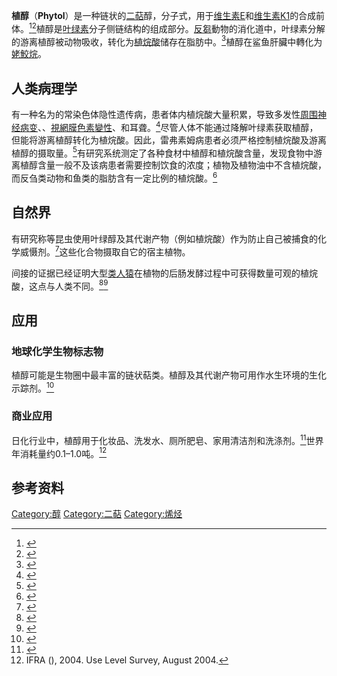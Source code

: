 {{noteTA
|G1=生命科学
}}
{{chembox
| Verifiedfields = changed
| Watchedfields = changed
| verifiedrevid = 445213872
| Name = Phytol
| ImageFile = Phytol.svg
| ImageSize = 244
| ImageName = Phytol
| IUPACName = (2''E'',7''R'',11''R'')-3,7,11,15-<br />tetramethyl-2-hexadecen-1-ol
|Section1={{Chembox Identifiers
| CASNo_Ref = {{cascite|correct|??}}
| CASNo = 7541-49-3
| PubChem = 5280435
| ChemSpiderID_Ref = {{chemspidercite|correct|chemspider}}
| ChemSpiderID = 4444094
| ChEBI_Ref = {{ebicite|correct|EBI}}
| ChEBI = 17327
| ChEMBL_Ref = {{ebicite|changed|EBI}}
| ChEMBL = 3039479
| SMILES = C[C@@H](CCC[C@@H](C)CCC/C(=C/CO)/C)CCCC(C)C
| InChI = 1/C20H40O/c1-17(2)9-6-10-18(3)11-7-12-19(4)13-8-14-20(5)15-16-21/h15,17-19,21H,6-14,16H2,1-5H3/b20-15+/t18-,19-/m1/s1
| InChIKey = BOTWFXYSPFMFNR-PYDDKJGSBV
| StdInChI_Ref = {{stdinchicite|correct|chemspider}}
| StdInChI =1S/C20H40O/c1-17(2)9-6-10-18(3)11-7-12-19(4)13-8-14-20(5)15-16-21/h15,17-19,21H,6-14,16H2,1-5H3/b20-15+/t18-,19-/m1/s1
| StdInChIKey_Ref = {{stdinchicite|correct|chemspider}}
| StdInChIKey = BOTWFXYSPFMFNR-PYDDKJGSSA-N
  }}
|Section2={{Chembox Properties
| C = 20
| H = 40
| O = 1
| Density = 0.850 g cm<sup>−3</sup>
| MeltingPt = 
| BoilingPt = 203-204 °C （10 mmHg）
  }}
}}
'''植醇'''（'''Phytol'''）是一种链状的[[二萜|二萜]]醇，分子式{{chem|C|20|H|40|O}}，用于[[维生素E|维生素E]]和[[维生素K|维生素K1]]的合成前体。<ref>{{cite book |doi=10.1016/S0083-6729(07)76007-7 |chapter=Synthesis of Vitamin E |pages=155–202 |editor1-first=Gerald |editor1-last=Litwack |title=Vitamin E |volume=76 |series=Vitamins & Hormones |year=2007 |last1=Netscher |first1=Thomas |isbn=978-0-12-373592-8}}</ref><ref>{{cite journal |doi=10.2174/1385272033486279 |title=The Synthesis of Naturally Occurring Vitamin K and Vitamin K Analogues |journal=Current Organic Chemistry |volume=7 |issue=16 |pages=1625–34 |year=2003 |last1=Daines |first1=Alison |last2=Payne |first2=Richard |last3=Humphries |first3=Mark |last4=Abell |first4=Andrew }}</ref>植醇是[[叶绿素|叶绿素]]分子侧链结构的组成部分。[[反芻|反芻]]動物的消化道中，叶绿素分解的游离植醇被动物吸收，转化为[[植烷酸|植烷酸]]储存在脂肪中。<ref name="pmid16799769">{{cite journal |doi=10.1007/s00018-005-5463-y |pmid=16799769 |title=Phytanic acid: Production from phytol, its breakdown and role in human disease |journal=Cellular and Molecular Life Sciences |volume=63 |issue=15 |pages=1752–65 |year=2006 |last1=Van Den Brink |first1=D. M. |last2=Wanders |first2=R. J. A. }}</ref>植醇在鲨鱼肝臟中轉化为[[姥鮫烷|姥鮫烷]]。

==人类病理学==
有一种名为{{en-link|雷弗素姆病|Refsum disease}}的常染色体隐性遗传病，患者体内植烷酸大量积累，导致多发性[[神經病_(神經系統疾病)|周围神经病变]]、{{en-link|小脑共济失调|cerebellar ataxia}}、[[視網膜色素變性|視網膜色素變性]]、{{en-link|嗅觉缺失|anosmia}}和耳聋。<ref name="pmid17956237">{{cite journal |doi=10.1042/BST0350881 |pmid=17956237 |title=Peroxisomal disorders affecting phytanic acid α-oxidation: A review |journal=Biochemical Society Transactions |volume=35 |issue=5 |pages=881–6 |year=2007 |last1=Wierzbicki |first1=A.S. }}</ref>尽管人体不能通过降解叶绿素获取植醇，但能将游离植醇转化为植烷酸。因此，雷弗素姆病患者必须严格控制植烷酸及游离植醇的摄取量。<ref>{{cite journal |doi=10.1042/BST0350865 |pmid=17956234 |title=Peroxisomes, Refsum's disease and the α- and ω-oxidation of phytanic acid |journal=Biochemical Society Transactions |volume=35 |issue=5 |pages=865–9 |year=2007 |last1=Komen |first1=J.C. |last2=Wanders |first2=R.J.A. }}</ref>有研究系统测定了各种食材中植醇和植烷酸含量，发现食物中游离植醇含量一般不及该病患者需要控制饮食的浓度；植物及植物油中不含植烷酸，而反刍类动物和鱼类的脂肪含有一定比例的植烷酸。<ref>{{cite journal |doi=10.1111/j.1365-277X.1993.tb00375.x |title=Diet and Refsum's disease. The determination of phytanic acid and phytol in certain foods and the application of this knowledge to the choice of suitable convenience foods for patients with Refsum's disease |url=https://archive.org/details/sim_journal-of-human-nutrition-and-dietetics_1993-08_6_4/page/295 |journal=Journal of Human Nutrition and Dietetics |volume=6 |issue=4 |pages=295–305 |year=1993 |last1=Brown |first1=P. June |last2=Mei |first2=Guam |last3=Gibberd |first3=F. B. |last4=Burston |first4=D. |last5=Mayne |first5=P. D. |last6=McClinchy |first6=Jane E. |last7=Sidey |first7=Margaret }}</ref>

==自然界==
有研究称{{en-link|漆树跳甲|Blepharida rhois}}等昆虫使用叶绿醇及其代谢产物（例如植烷酸）作为防止自己被捕食的化学威慑剂。<ref>{{cite journal |doi=10.1007/PL00001800 |title=The shield defense of the sumac flea beetle, Blepharida rhois (Chrysomelidae: Alticinae) |journal=Chemoecology |volume=8 |issue=1 |pages=25–32 |year=1998 |last1=Vencl |first1=Fredric V. |last2=Morton |first2=Timothy C. }}</ref>这些化合物摄取自它的宿主植物。

间接的证据已经证明大型[[类人猿|类人猿]]在植物的后肠发酵过程中可获得数量可观的植烷酸，这点与人类不同。<ref name="pmid20932325">{{cite journal |doi=10.1186/1472-6793-10-19 |pmid=20932325 |pmc=2964658 |title=Identification of differences in human and great ape phytanic acid metabolism that could influence gene expression profiles and physiological functions |journal=BMC Physiology |volume=10 |pages=19 |year=2010 |last1=Watkins |first1=Paul A |last2=Moser |first2=Ann B |last3=Toomer |first3=Cicely B |last4=Steinberg |first4=Steven J |last5=Moser |first5=Hugo W |last6=Karaman |first6=Mazen W |last7=Ramaswamy |first7=Krishna |last8=Siegmund |first8=Kimberly D |last9=Lee |first9=D Rick |last10=Ely |first10=John J |last11=Ryder |first11=Oliver A |last12=Hacia |first12=Joseph G }}</ref><ref name="pmid23379307">{{cite journal |doi=10.1186/1476-511X-12-10 |pmid=23379307 |pmc=3571895 |title=Diverse captive non-human primates with phytanic acid-deficient diets rich in plant products have substantial phytanic acid levels in their red blood cells |journal=Lipids in Health and Disease |volume=12 |pages=10 |year=2013 |last1=Moser |first1=Ann B |last2=Hey |first2=Jody |last3=Dranchak |first3=Patricia K |last4=Karaman |first4=Mazen W |last5=Zhao |first5=Junsong |last6=Cox |first6=Laura A |last7=Ryder |first7=Oliver A |last8=Hacia |first8=Joseph G }}</ref>
==应用==
===地球化学生物标志物===
植醇可能是生物圈中最丰富的链状萜类。植醇及其代谢产物可用作水生环境的生化示踪剂。<ref>{{cite journal |doi=10.1016/S0146-6380(02)00185-7 |title=Phytol degradation products as biogeochemical tracers in aquatic environments |journal=Organic Geochemistry |volume=34 |issue=1 |pages=1–35 |year=2003 |last1=Rontani |first1=Jean-François |last2=Volkman |first2=John K. }}</ref>

===商业应用===
日化行业中，植醇用于化妆品、洗发水、厕所肥皂、家用清洁剂和洗涤剂。<ref>{{cite journal |doi=10.1016/j.fct.2009.11.012 |pmid=20141879 |title=Fragrance material review on phytol |journal=Food and Chemical Toxicology |volume=48 |pages=S59–63 |year=2010 |last1=McGinty |first1=D. |last2=Letizia |first2=C.S. |last3=Api |first3=A.M. }}</ref>世界年消耗量约0.1–1.0吨。<ref>IFRA ({{tsl|en|International Fragrance Association||International Fragrance Association}}), 2004. Use Level Survey, August 2004.</ref>

==参考资料==
{{reflist}}

[[Category:醇|Category:醇]]
[[Category:二萜|Category:二萜]]
[[Category:烯烃|Category:烯烃]]